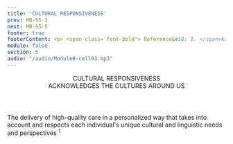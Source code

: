 ```yaml
---
title: 'CULTURAL RESPONSIVENESS'
prev: MB-S5-3
next: MB-S5-5
footer: true
footerContent: <p> <span class='font-bold'> Reference&#58; 1. </span>Kaiser Permanente. Culturally responsive care and giving back to the community. July 10, 2015. Accessed June 5, 2020. https://community.kp.org/stories/story/dedicated-to-culturally-responsive-care-and-giving-back-to-the-community</p>
module: false
section: 5
audio: "/audio/ModuleB-cell93.mp3"
---
```


<Header>
  <span className="text-red">CULTURAL RESPONSIVENESS</span>
  <br />
  ACKNOWLEDGES THE CULTURES AROUND US
</Header>
<StickyPicture image="/Mask_Group_368.png" secondary>
  <SingleLayout center>
    <PP className="font-sans text-2xl 2xl:text-3xl text-ui-text font-medium">
      The delivery of high-quality care in a personalized way that takes into
      account and respects each individual's unique cultural and linguistic
      needs and perspectives <sup>1</sup>
    </PP>
    <br />
    <Pic
      src="/Group_495.svg"
      className="w-[215px] h-[190px] 2xl:w-[430px] 2xl:h-[380px] mx-auto"
    />
  </SingleLayout>
</StickyPicture>
